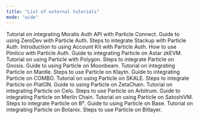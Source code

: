 ```yaml
---
title: "List of external tutorials"
mode: "wide"
---
```

<CardGroup cols={2}>
  <Card title="Moralis Auth API with Particle Connect" href="https://docs.moralis.io/authentication-api/evm/how-to-sign-in-with-particle">
    Tutorial on integrating Moralis Auth API with Particle Connect.
  </Card>
  <Card title="ZeroDev with Particle Auth" href="https://docs.zerodev.app/sdk/signers/particle">
    Guide to using ZeroDev with Particle Auth.
  </Card>
  <Card title="Stackup with Particle Auth" href="https://docs.stackup.sh/docs/particle-demo">
    Steps to integrate Stackup with Particle Auth.
  </Card>
  <Card title="Account Kit with Particle Auth" href="https://accountkit.alchemy.com/packages/aa-signers/particle/introduction.html">
    Introduction to using Account Kit with Particle Auth.
  </Card>
  <Card title="Pimlico with Particle Auth" href="https://docs.pimlico.io/permissionless/how-to/signers/particle-network">
    How to use Pimlico with Particle Auth.
  </Card>
  <Card title="Particle on Astar zkEVM" href="https://docs.astar.network/docs/build/zkEVM/integrations/account-abstraction/particle-network/">
    Guide to integrating Particle on Astar zkEVM.
  </Card>
  <Card title="Particle on Polygon" href="https://docs.polygon.technology/tools/wallets/particle-network">
    Tutorial on using Particle with Polygon.
  </Card>
  <Card title="Particle on Gnosis" href="https://docs.gnosischain.com/concepts/account-abstraction/particle-network">
    Steps to integrate Particle on Gnosis.
  </Card>
  <Card title="Particle on Moonbeam" href="https://docs.moonbeam.network/builders/integrations/wallets/particle-network/">
    Guide to using Particle on Moonbeam.
  </Card>
  <Card title="Particle on Mantle" href="https://docs.mantle.xyz/network/for-devs/resources-and-tooling/particle-aa-sdk">
    Tutorial on integrating Particle on Mantle.
  </Card>
  <Card title="Particle on Klaytn" href="https://docs.klaytn.foundation/docs/build/tools/wallets/wallet-libraries/particle/">
    Steps to use Particle on Klaytn.
  </Card>
  <Card title="Particle on COMBO" href="https://docs.combonetwork.io/developer/tutorials/particle.html">
    Guide to integrating Particle on COMBO.
  </Card>
  <Card title="Particle on SKALE" href="https://docs.skale.network/tools/wallets/particle-network">
    Tutorial on using Particle on SKALE.
  </Card>
  <Card title="Particle on PlatON" href="https://platonnetwork.github.io/docs/en/Particle_Network_Integration_for_PlatON">
    Steps to integrate Particle on PlatON.
  </Card>
  <Card title="Particle on ZetaChain" href="https://www.zetachain.com/docs/developers/services/particle/">
    Guide to using Particle on ZetaChain.
  </Card>
  <Card title="Particle on Celo" href="https://docs.celo.org/developer/particle-network">
    Tutorial on integrating Particle on Celo.
  </Card>
  <Card title="Particle on Arbitrum" href="https://docs.arbitrum.io/for-devs/third-party-docs/Particle/">
    Steps to use Particle on Arbitrum.
  </Card>
  <Card title="Particle on Merlin Chain" href="https://docs.merlinchain.io/merlin-docs/developers/quick-start/connecting-to-merlin-via-btc-wallet">
    Guide to integrating Particle on Merlin Chain.
  </Card>
  <Card title="Particle on SatoshiVM" href="https://docs.satoshivm.io/developer-guide/btc-connect">
    Tutorial on using Particle on SatoshiVM.
  </Card>
  <Card title="Particle on B²" href="https://docs.bsquared.network/for-developers/account_abstraction_with_particle_network">
    Steps to integrate Particle on B².
  </Card>
  <Card title="Particle on Base" href="https://docs.base.org/tutorials/account-abstraction-with-particle-network">
    Guide to using Particle on Base.
  </Card>
  <Card title="Particle on Botanix" href="https://docs.botanixlabs.xyz/botanix-labs/build-dapps/tools/account-abstraction-with-btc-connect">
    Tutorial on integrating Particle on Botanix.
  </Card>
  <Card title="Particle on Bitlayer" href="https://docs.bitlayer.org/docs/Build/DeveloperResources/BTC-Connect">
    Steps to use Particle on Bitlayer.
  </Card>
</CardGroup>
